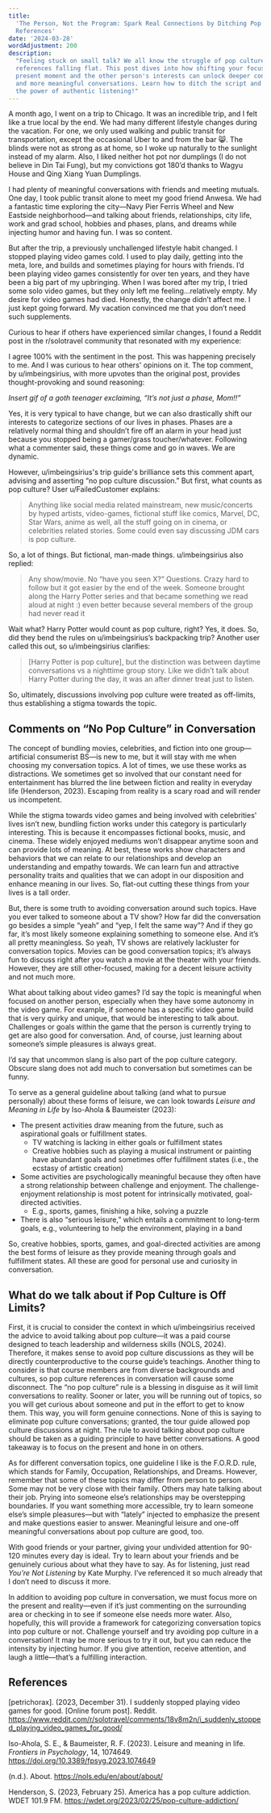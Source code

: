 ```yaml
---
title:
  'The Person, Not the Program: Spark Real Connections by Ditching Pop Culture
  References'
date: '2024-03-28'
wordAdjustment: 200
description:
  "Feeling stuck on small talk? We all know the struggle of pop culture
  references falling flat. This post dives into how shifting your focus to the
  present moment and the other person's interests can unlock deeper connections
  and more meaningful conversations. Learn how to ditch the script and discover
  the power of authentic listening!"
---
```


A month ago, I went on a trip to Chicago. It was an incredible trip, and I felt
like a true local by the end. We had many different lifestyle changes during the
vacation. For one, we only used walking and public transit for transportation,
except the occasional Uber to and from the bar 😸. The blinds were not as strong
as at home, so I woke up naturally to the sunlight instead of my alarm. Also, I
liked neither hot pot nor dumplings (I do not believe in Din Tai Fung), but my
convictions got 180’d thanks to Wagyu House and Qing Xiang Yuan Dumplings.

I had plenty of meaningful conversations with friends and meeting mutuals. One
day, I took public transit alone to meet my good friend Anwesa. We had a
fantastic time exploring the city—Navy Pier Ferris Wheel and New Eastside
neighborhood—and talking about friends, relationships, city life, work and grad
school, hobbies and phases, plans, and dreams while injecting humor and having
fun. I was so content.

But after the trip, a previously unchallenged lifestyle habit changed. I stopped
playing video games cold. I used to play daily, getting into the meta, lore, and
builds and sometimes playing for hours with friends. I’d been playing video
games consistently for over ten years, and they have been a big part of my
upbringing. When I was bored after my trip, I tried some solo video games, but
they only left me feeling…relatively empty. My desire for video games had died.
Honestly, the change didn’t affect me. I just kept going forward. My vacation
convinced me that you don’t need such supplements.

Curious to hear if others have experienced similar changes, I found a Reddit
post in the r/solotravel community that resonated with my experience:

<RedditPost
  url="https://www.reddit.com/r/solotravel/comments/18v8m2n/i_suddenly_stopped_playing_video_games_for_good/"
  title="I suddenly stopped playing video games for good."
  author="petrichorax"
  subreddit="solotravel"
  height={316}
/>

I agree 100% with the sentiment in the post. This was happening precisely to me.
And I was curious to hear others' opinions on it. The top comment, by
u/imbeingsirius, with more upvotes than the original post, provides
thought-provoking and sound reasoning:

<RedditComment
  commentUrl="https://www.reddit.com/r/solotravel/comments/18v8m2n/comment/kfpig2t/"
  postAuthor="petrichorax"
  discussionUrl="https://www.reddit.com/r/solotravel/comments/18v8m2n/i_suddenly_stopped_playing_video_games_for_good/"
  subreddit="solotravel"
  height={352}
/>

_Insert gif of a goth teenager exclaiming, “It’s not just a phase, Mom!!”_

Yes, it is very typical to have change, but we can also drastically shift our
interests to categorize sections of our lives in phases. Phases are a relatively
normal thing and shouldn’t fire off an alarm in your head just because you
stopped being a gamer/grass toucher/whatever. Following what a commenter said,
these things come and go in waves. We are dynamic.

However, u/imbeingsirius's trip guide's brilliance sets this comment apart,
advising and asserting “no pop culture discussion.” But first, what counts as
pop culture? User u/FailedCustomer explains:

> Anything like social media related mainstream, new music/concerts by hyped
> artists, video-games, fictional stuff like comics, Marvel, DC, Star Wars,
> anime as well, all the stuff going on in cinema, or celebrities related
> stories. Some could even say discussing JDM cars is pop culture.

So, a lot of things. But fictional, man-made things. u/imbeingsirius also
replied:

> Any show/movie. No “have you seen X?” Questions. Crazy hard to follow but it
> got easier by the end of the week. Someone brought along the Harry Potter
> series and that became something we read aloud at night :) even better because
> several members of the group had never read it

Wait what? Harry Potter would count as pop culture, right? Yes, it does. So, did
they bend the rules on u/imbeingsirius’s backpacking trip? Another user called
this out, so u/imbeingsirius clarifies:

> [Harry Potter is pop culture], but the distinction was between daytime
> conversations vs a nighttime group story. Like we didn’t talk about Harry
> Potter during the day, it was an after dinner treat just to listen.

So, ultimately, discussions involving pop culture were treated as off-limits,
thus establishing a stigma towards the topic.

## Comments on “No Pop Culture” in Conversation

The concept of bundling movies, celebrities, and fiction into one
group—artificial consumerist BS—is new to me, but it will stay with me when
choosing my conversation topics. A lot of times, we use these works as
distractions. We sometimes get so involved that our constant need for
entertainment has blurred the line between fiction and reality in everyday life
(Henderson, 2023). Escaping from reality is a scary road and will render us
incompetent.

While the stigma towards video games and being involved with celebrities' lives
isn’t new, bundling fiction works under this category is particularly
interesting. This is because it encompasses fictional books, music, and cinema.
These widely enjoyed mediums won’t disappear anytime soon and can provide lots
of meaning. At best, these works show characters and behaviors that we can
relate to our relationships and develop an understanding and empathy towards. We
can learn fun and attractive personality traits and qualities that we can adopt
in our disposition and enhance meaning in our lives. So, flat-out cutting these
things from your lives is a tall order.

But, there is some truth to avoiding conversation around such topics. Have you
ever talked to someone about a TV show? How far did the conversation go besides
a simple “yeah” and “yep, I felt the same way”? And if they go far, it’s most
likely someone explaining something to someone else. And it’s all pretty
meaningless. So yeah, TV shows are relatively lackluster for conversation
topics. Movies can be good conversation topics; it’s always fun to discuss right
after you watch a movie at the theater with your friends. However, they are
still other-focused, making for a decent leisure activity and not much more.

What about talking about video games? I’d say the topic is meaningful when
focused on another person, especially when they have some autonomy in the video
game. For example, if someone has a specific video game build that is very
quirky and unique, that would be interesting to talk about. Challenges or goals
within the game that the person is currently trying to get are also good for
conversation. And, of course, just learning about someone’s simple pleasures is
always great.

I’d say that uncommon slang is also part of the pop culture category. Obscure
slang does not add much to conversation but sometimes can be funny.

To serve as a general guideline about talking (and what to pursue personally)
about these forms of leisure, we can look towards _Leisure and Meaning in Life_
by Iso-Ahola & Baumeister (2023):

- The present activities draw meaning from the future, such as aspirational
  goals or fulfillment states.
  - TV watching is lacking in either goals or fulfillment states
  - Creative hobbies such as playing a musical instrument or painting have
    abundant goals and sometimes offer fulfillment states (i.e., the ecstasy of
    artistic creation)
- Some activities are psychologically meaningful because they often have a
  strong relationship between challenge and enjoyment. The challenge-enjoyment
  relationship is most potent for intrinsically motivated, goal-directed
  activities.
  - E.g., sports, games, finishing a hike, solving a puzzle
- There is also “serious leisure,” which entails a commitment to long-term
  goals, e.g., volunteering to help the environment, playing in a band

So, creative hobbies, sports, games, and goal-directed activities are among the
best forms of leisure as they provide meaning through goals and fulfillment
states. All these are good for personal use and curiosity in conversation.

## What do we talk about if Pop Culture is Off Limits?

First, it is crucial to consider the context in which u/imbeingsirius received
the advice to avoid talking about pop culture—it was a paid course designed to
teach leadership and wilderness skills (NOLS, 2024). Therefore, it makes sense
to avoid pop culture discussions as they will be directly counterproductive to
the course guide’s teachings. Another thing to consider is that course members
are from diverse backgrounds and cultures, so pop culture references in
conversation will cause some disconnect. The “no pop culture” rule is a blessing
in disguise as it will limit conversations to reality. Sooner or later, you will
be running out of topics, so you will get curious about someone and put in the
effort to get to know them. This way, you will form genuine connections. None of
this is saying to eliminate pop culture conversations; granted, the tour guide
allowed pop culture discussions at night. The rule to avoid talking about pop
culture should be taken as a guiding principle to have better conversations. A
good takeaway is to focus on the present and hone in on others.

As for different conversation topics, one guideline I like is the F.O.R.D. rule,
which stands for Family, Occupation, Relationships, and Dreams. However,
remember that some of these topics may differ from person to person. Some may
not be very close with their family. Others may hate talking about their job.
Prying into someone else’s relationships may be overstepping boundaries. If you
want something more accessible, try to learn someone else’s simple pleasures—but
with “lately” injected to emphasize the present and make questions easier to
answer. Meaningful leisure and one-off meaningful conversations about pop
culture are good, too.

With good friends or your partner, giving your undivided attention for 90-120
minutes every day is ideal. Try to learn about your friends and be genuinely
curious about what they have to say. As for listening, just read _You’re Not
Listening_ by Kate Murphy. I’ve referenced it so much already that I don’t need
to discuss it more.

In addition to avoiding pop culture in conversation, we must focus more on the
present and reality—even if it’s just commenting on the surrounding area or
checking in to see if someone else needs more water. Also, hopefully, this will
provide a framework for categorizing conversation topics into pop culture or
not. Challenge yourself and try avoiding pop culture in a conversation! It may
be more serious to try it out, but you can reduce the intensity by injecting
humor. If you give attention, receive attention, and laugh a little—that’s a
fulfilling interaction.

## References

[petrichorax]. (2023, December 31). I suddenly stopped playing video games for
good. [Online forum post]. Reddit.
https://www.reddit.com/r/solotravel/comments/18v8m2n/i_suddenly_stopped_playing_video_games_for_good/

Iso-Ahola, S. E., & Baumeister, R. F. (2023). Leisure and meaning in life.
_Frontiers in Psychology_, 14, 1074649.
https://doi.org/10.3389/fpsyg.2023.1074649

(n.d.). About. https://nols.edu/en/about/about/

Henderson, S. (2023, February 25). America has a pop culture addiction. WDET
101.9 FM. https://wdet.org/2023/02/25/pop-culture-addiction/
